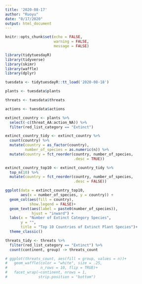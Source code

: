 ```yaml
---
title: '2020-08-17'
author: "Ruoyu"
date: "8/17/2020"
output: html_document
---
```


```r
knitr::opts_chunk$set(echo = FALSE,
                      warning = FALSE,
                      message = FALSE)

library(tidytuesdayR)
library(tidyverse)
library(skimr)
library(waffle)
library(dplyr)
```

```r
tuesdata <- tidytuesdayR::tt_load('2020-08-18')

plants <- tuesdata$plants

threats <- tuesdata$threats

actions <- tuesdata$actions
```

```r
extinct_country <- plants %>% 
  select(-c(threat_AA:action_NA)) %>% 
  filter(red_list_category == "Extinct") 

extinct_country_tidy <- extinct_country %>% 
  count(country) %>%  
  mutate(country = as_factor(country),
         number_of_species = as.numeric(n)) %>% 
  mutate(country = fct_reorder(country, number_of_species,
                               .desc = TRUE))

extinct_country_top10 <- extinct_country_tidy %>% 
  top_n(10) %>% 
  mutate(country = fct_reorder(country, number_of_species,
                               .desc = FALSE))
```

```r
ggplot(data = extinct_country_top10, 
       aes(x = number_of_species, y = country)) +
  geom_col(aes(fill = country), 
           show.legend = FALSE)+
  geom_text(aes(label = paste0(number_of_species)),
            hjust = "inward") +
  labs(x = "Number of Extinct Category Species",
       y = "",
       title = "Top 10 Countries of Extinct Plant Species")+
  theme_classic()

```


```r
threats_tidy <- threats %>% 
  filter(red_list_category == "Extinct") %>% 
  count(continent, group) -> threats_count

# ggplot(threats_count, aes(fill = group, values = n))+
#   geom_waffle(color = "white", size = .25, 
#               n_rows = 10, flip = TRUE)+
#   facet_wrap(~continent, nrows = 1, 
#              strip.position = "bottom")
```

